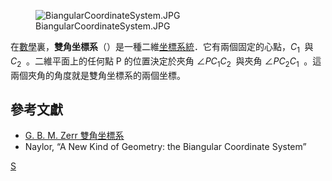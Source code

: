 [[File:BiangularCoordinateSystem.JPG|right]]

在[[數學|數學]]裏，'''雙角坐標系'''（{{lang-en|Biangular coordinates}}）是一種二維[[坐標系統|坐標系統]]．它有兩個固定的心點，<math>C_1\,\!</math> 與 <math>C_2\,\!</math> 。二維平面上的任何點 P 的位置決定於夾角 <math>\angle PC_1C_2\,\!</math> 與夾角 <math>\angle PC_2C_1\,\!</math> 。這兩個夾角的角度就是雙角坐標系的兩個坐標。

==參考文獻==
*[http://links.jstor.org/sici?sici=0002-9890%28191002%2917%3A2%3C34%3ABC%3E2.0.CO%3B2-Q&size=LARGE G. B. M. Zerr 雙角坐標系]
*Naylor, “A New Kind of Geometry: the Biangular Coordinate System”

[[Category:坐標系|S]]

{{geometry-stub}}